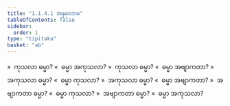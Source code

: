 ```yaml
---
title: "1.1.4.1 အနုလောမ"
tableOfContents: false
sidebar:
  order: 1
type: "tipitaka"
basket: "ab"
---
```



<DynamicBreadcrumb />

<Division number="11">

<Paragraph number="50">
»  ကုသလာ ဓမ္မာ?
</Paragraph>

<Paragraph number="51">
«  ဓမ္မာ အကုသလာ?
</Paragraph>

<Paragraph number="52">
»  ကုသလာ ဓမ္မာ?
</Paragraph>

<Paragraph number="53">
«  ဓမ္မာ အဗျာကတာ?
</Paragraph>

</Division>
<Division number="12">

<Paragraph number="54">
»  အကုသလာ ဓမ္မာ?
</Paragraph>

<Paragraph number="55">
«  ဓမ္မာ ကုသလာ?
</Paragraph>

<Paragraph number="56">
»  အကုသလာ ဓမ္မာ?
</Paragraph>

<Paragraph number="57">
«  ဓမ္မာ အဗျာကတာ?
</Paragraph>

</Division>
<Division number="13">

<Paragraph number="58">
»  အဗျာကတာ ဓမ္မာ?
</Paragraph>

<Paragraph number="59">
«  ဓမ္မာ ကုသလာ?
</Paragraph>

<Paragraph number="60">
»  အဗျာကတာ ဓမ္မာ?
</Paragraph>

<Paragraph number="61">
«  ဓမ္မာ အကုသလာ?
</Paragraph>
</Division>